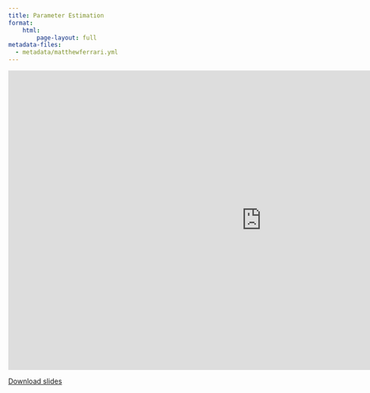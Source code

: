 ```yaml
---
title: Parameter Estimation
format:
    html:
        page-layout: full
metadata-files:
  - metadata/matthewferrari.yml
---
```


```{=html}
<iframe class="slide-deck" src="https://docs.google.com/presentation/d/e/2PACX-1vRsTQwTCKPl6u4cX0QjS9AEDkNrBQFDl04etHczWvA6FmjC_fpZHhUdCWx2FvJmQg/embed?start=false&loop=false&delayms=3000" frameborder="0" width="1023" height="606" allowfullscreen="true" mozallowfullscreen="true" webkitallowfullscreen="true"></iframe>
```

[Download slides](./slides/L06_Parameter-estimation.pdf)
